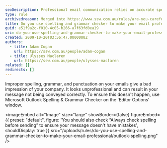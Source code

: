 ```yaml
---
seoDescription: Professional email communication relies on accurate spelling and grammar to convey a polished impression, avoiding misinterpretation of your message.
type: rule
archivedreason: Merged into https://www.ssw.com.au/rules/are-you-careful-with-your-spelling-grammar-and-punctuation
title: Do you use spelling and grammar checker to make your email professional?
guid: e51f9a2c-f010-4c05-b266-a7f63fd0ea19
uri: do-you-use-spelling-and-grammar-checker-to-make-your-email-professional
created: 2009-10-20T03:56:47.0000000Z
authors:
  - title: Adam Cogan
    url: https://ssw.com.au/people/adam-cogan
  - title: Ulysses Maclaren
    url: https://ssw.com.au/people/ulysses-maclaren
related: []
redirects: []
---
```


Improper spelling, grammar, and punctuation on your emails give a bad impression of your company. It looks unprofessional and can result in your message not being conveyed correctly. To ensure this doesn't happen, use Microsoft Outlook Spelling & Grammar Checker on the 'Editor Options' window.

<imageEmbed
  alt="Image"
  size="large"
  showBorder={false}
  figureEmbed={{
    preset: "default",
    figure: 'You should also check “Always check spelling before sending” to ensure your message doesn\'t have mistakes',
    shouldDisplay: true
  }}
  src="/uploads/rules/do-you-use-spelling-and-grammar-checker-to-make-your-email-professional/outlook-spelling.png"
/>